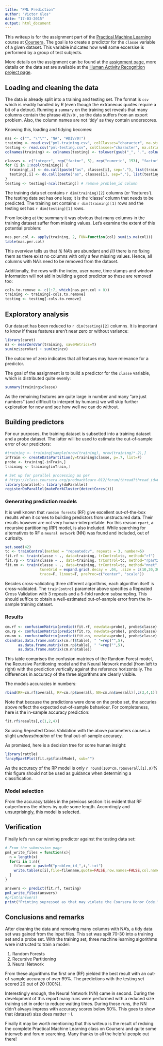 ```yaml
---
title: "PML Prediction"
author: "Victor Klos"
date: "17-03-2015"
output: html_document
---
```


This writeup is for the assignment part of the [Practical Machine Learning](https://class.coursera.org/predmachlearn-012/) course at [Coursera](http://coursera.org). The goal is to create a predictor for the `classe` variable of a given dataset. This variable indicates how well some excersise is performed by a group of test subjects.

More details on the assignment can be found at the [assignment page](https://class.coursera.org/predmachlearn-012/human_grading/view/courses/973547/assessments/4/submissions), more details on the data set are available at the [Human Activity Recognition project page](http://groupware.les.inf.puc-rio.br/har).


## Loading and cleaning the data

The data is already split into a training and testing set. The format is `csv` which is readily handled by R (even though the extraneous quotes require a bit of a detour). Running a `summary` on the training set reveals that many columns contain the phrase `#DIV/0!`, so the data suffers from an export problem. Also, the column names are not 'tidy' as they contain underscores.

Knowing this, loading and tidying becomes:

```r
nas <- c("", "\"\"", "NA", "#DIV/0!")
training <- read.csv("pml-training.csv", colClasses="character", na.strings=nas)
testing <- read.csv("pml-testing.csv", colClasses="character", na.strings=nas)
colnames(training) <- colnames(testing) <- tolower(gsub("_", ".", colnames(training)))

classes <- c("integer", rep("factor", 5), rep("numeric", 153), "factor")
for (i in 1:ncol(training)) {
  training[,i] <- do.call(paste("as", classes[i], sep="."), list(training[,i]))
  testing[,i] <- do.call(paste("as", classes[i], sep="."), list(testing[,i]))
}
testing <- testing[-ncol(testing)] # remove problem_id column
```

The training data set contains `r dim(training)[2]` columns (or 'features'). The testing data set has one less; it is the 'classe' column that needs to be predicted. The training set contains `r dim(training)[1]` rows and the testing set has `r dim(testing)[1]` rows.

From looking at the summary it was obvious that many columns in the training dataset suffer from missing values. Let's examine the extent of this potential problem:

```r
nas.per.col <- apply(training, 2, FUN=function(col) sum(is.na(col)))
table(nas.per.col)
```

This overview tells us that _(i)_ NA's are abundant and _(ii)_ there is no fixing them as there exist no columns with only a few missing values. Hence, all columns with NA's need to be removed from the dataset.

Additionally, the rows with the index, user name, time stamps and window information will not aid in building a good predictor so these are removed too:

```r
cols.to.remove <- c(1:7, which(nas.per.col > 0))
training <- training[-cols.to.remove]
testing <- testing[-cols.to.remove]
```


## Exploratory analysis

Our dataset has been reduced to `r dim(testing)[2]` columns. It is important to know if these features aren't near zero or without variance:

```r
library(caret)
nz <- nearZeroVar(training, saveMetrics=T)
sum(nz$zeroVar) + sum(nz$nzv)
```

The outcome of zero indicates that all featues may have relevance for a predictor.

The goal of the assignment is to build a predictor for the `classe` variable, which is distributed quite evenly:

```r
summary(training$classe)
```

As the remaining features are quite large in number and many "are just numbers" (and difficult to interpret by humans) we will skip further exploration for now and see how well we can do without. 


## Building predictors

For our purposes, the training dataset is subsetted into a training dataset and a probe dataset. The latter will be used to estimate the out-of-sample error of our predictors:

```r
#training <- training[sample(nrow(training), nrow(training)*.2),]
inTrain <- createDataPartition(y=training$classe, p=.7, list=F)
probe <- training[-inTrain,]
training <- training[inTrain,]
```

```r
# Set up for parallel processing as per
# https://class.coursera.org/predmachlearn-012/forum/thread?thread_id=61
library(parallel); library(doParallel)
registerDoParallel(makeForkCluster(detectCores()))
```

### Generating prediction models

It is well known that `random forests` (RF) give excellent out-of-the-box results when it comes to building predictors from unstructured data. Their results however are not very human-interpretable. For this reason `rpart`, a recursive partitioning (RP) model, is also included. While searching for alternatives to RF a `neural network` (NN) was found and included, out of curiosity.

```r
set.seed(42)
tc <- trainControl(method = "repeatedcv", repeats = 3, number=5)
fit.rf <- train(classe ~ ., data=training, trControl=tc, method="rf")
fit.rp <- train(classe ~ ., data=training, trControl=tc, method="rpart2")
fit.nn <- train(classe ~ ., data=training, trControl=tc, method="nnet", maxit = 1000,
                tuneGrid = expand.grid(.decay = .04, .size = c(10,20,30)),
                trace=F, linout=T, preProc=c("center", "scale"))
```

Besides cross-validating three different algorithms, each algorithm itself is cross-validated. The `trainControl` parameter above specifies a Repeated Cross Validation with 3 repeats and a 5-fold random subsampling. This should suffice to obtain a well-estimated out-of-sample error from the in-sample training dataset.

### Results

```r
cm.rf <- confusionMatrix(predict(fit.rf, newdata=probe), probe$classe)
cm.rp <- confusionMatrix(predict(fit.rp, newdata=probe), probe$classe)
cm.nn <- confusionMatrix(predict(fit.nn, newdata=probe), probe$classe)
cbind(as.data.frame.matrix(cm.rf$table), " "=rep("",5),
      as.data.frame.matrix(cm.rp$table), " "=rep("",5),
      as.data.frame.matrix(cm.nn$table))
```

This table comprises the confusion matrices of the Random Forest model, the Recursive Partitioning model and the Neural Network model (from left to right) with the prediction vertically against the reference horizontally. The differences in accuracy of the three algorithms are clearly visible.

The models accuracies in numbers:

```r
rbind(RF=cm.rf$overall, RP=cm.rp$overall, NN=cm.nn$overall)[,c(3,4,1)]
```

Note that because the predictions were done on the probe set, the accuries above reflect the expected out-of-sample behaviour. For completeness, here is the in-sample accuracy prediction:

```r
fit.rf$results[,c(1,2,4)]
```

So using Repeated Cross Validation with the above parameters causes a slight _underestimation_ of the final out-of-sample accuracy.

As promised, here is a decision tree for some human insight:

```r
library(rattle)
fancyRpartPlot(fit.rp$finalModel, sub="")
```

As the accuracy of the RP model is only `r round(100*cm.rp$overall[1],0)`% this figure should not be used as guidance when determining a classification.


### Model selection

From the accuracy tables in the previous section it is evident that RF outperforms the others by quite some length. Accordingly and unsurprisingly, this model is selected.

## Verification

Finally let's run our winning predictor against the testing data set:

```r
# From the submission page
pml_write_files = function(x){
  n = length(x)
  for(i in 1:n){
    filename = paste0("problem_id_",i,".txt")
    write.table(x[i],file=filename,quote=FALSE,row.names=FALSE,col.names=FALSE)
  }
}
```

```r
answers <- predict(fit.rf, testing)
pml_write_files(answers)
#print(answers)
print("Printing supressed as that may violate the Coursera Honor Code.")
```


## Conclusions and remarks

After cleaning the data and removing many columns with NA's, a tidy data set was gained from the input files. This set was split 70-30 into a training set and a probe set. With the training set, three machine learning algorithms were instructed to train a model:

1. Random Forests
2. Recursive Partitioning
3. Neural Network

From these algorithms the first one (RF) yielded the best result with an out-of-sample accuracy of over 99%. The predictions with the testing set scored 20 out of 20 (100%).

Interestingly enough, the Neural Network (NN) came in second. During the development of this report many runs were performed with a reduced size training set in order to reduce waiting times. During those runs, the NN didn't always impress with accuracy  scores below 50%. This goes to show that (dataset) size does matter :-).

Finally it may be worth mentioning that this writeup is the result of redoing the complete Practical Machine Learning class on Coursera and quite some interweb and forum searching. Many thanks to all the helpful people out there!
